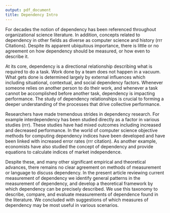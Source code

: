 ```yaml
---
output: pdf_document
title: Dependency Intro
---
```

For decades the notion of dependency has been referenced throughout organizational science literature. In addition, concepts related to dependency in other fields as diverse as computer science and history (rrr Citations). Despite its apparent ubiquitous importance, there is little or no agreement on how dependency should be measured, or how even to describe it.

At its core, dependency is a directional relationship describing what is required to do a task. Work done by a team does not happen in a vacuum. What gets done is determined largely by external influences which including situational, contextual, and social dependency factors. Whenever someone relies on another person to do their work, and whenever a task cannot be accomplished before another task, dependency is impacting performance. The study of dependency relationships is crucial to forming a deeper understanding of the processes that drive collective performance.

Researchers have made tremendous strides in dependency research. For example interdependency has been studied directly as a factor in various studies (rrr). These studies have had mixed outcomes including increased and decreased performance. In the world of computer science objective methods for computing dependency indices have been developed and have been linked with increased error rates (rrr citation). As another example, economists have also studied the concept of dependency and provide equations to calculate indices of market independence. 

Despite these, and many other significant empirical and theoretical advances, there remains no clear agreement on methods of measurement or language to discuss dependency. In the present article reviewing current measurement of dependency we identify general patterns in the measurement of dependency, and develop a theoretical framework by which dependency can be precisely described. We use this taxonomy to describe, compare, and evaluate measurements of dependence found in the literature. We concluded with suggestions of which measures of dependency may be most useful in various scenarios.
